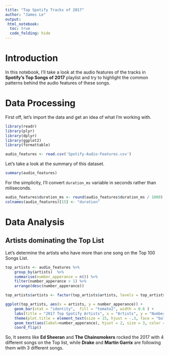 ```yaml
---
title: "Top Spotify Tracks of 2017"
author: "James Le"
output: 
 html_notebook:
  toc: true
  code_folding: hide
---
```


# Introduction
In this notebook, I'll take a look at the audio features of the tracks in **Spotify's Top Songs of 2017** playlist and try to highlight the common patterns behind the audio features of these songs. 

# Data Processing
First off, let’s import the data and get an idea of what I'm working with.

```r
library(readr)
library(plyr)
library(dplyr)
library(ggplot2)
library(formattable)

audio_features <- read.csv('Spotify-Audio-Features.csv')
```

Let's take a look at the summary of this dataset.
```r
summary(audio_features)
```

For the simplicity, I'll convert `duration_ms` variable in seconds rather than miliseconds.
```r
audio_features$duration_ms <- round(audio_features$duration_ms / 1000)
colnames(audio_features)[15] <- "duration"
```

# Data Analysis

## Artists dominating the Top List

Let's determine the artists who have more than one song on the Top 100 Songs List.
```r
top_artists <- audio_features %>%
    group_by(artists)  %>%
    summarise(number_apperance = n()) %>%
    filter(number_apperance > 1) %>%
    arrange(desc(number_apperance))

top_artists$artists <- factor(top_artists$artists, levels = top_artists$artists[order(top_artists$number_apperance)]) # visualise the list in descending order 

ggplot(top_artists, aes(x = artists, y = number_apperance)) +
    geom_bar(stat = "identity",  fill = "tomato2", width = 0.6 ) + 
    labs(title = "2017 Top Spotify Artists", x = "Artists", y = "Number of Apperances on the Top 100") +
    theme(plot.title = element_text(size = 15, hjust = -.3, face = "bold"), axis.title = element_text(size = 12)) +
    geom_text(aes(label=number_apperance), hjust = 2, size = 3, color = 'white') +
    coord_flip()
```

So, It seems like **Ed Sheeran** and **The Chainsmokers** rocked the 2017 with 4 different songs on the Top list, while **Drake**  and **Martin Garrix** are following them with 3 different songs.
